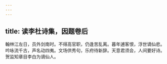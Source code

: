 ```yaml
---
---
---
```

title: 读李杜诗集，因题卷后
---



翰林江左日，员外剑南时。不得高官职，仍逢苦乱离。暮年逋客恨，浮世谪仙悲。吟咏流千古，声名动四夷。文场供秀句，乐府待新辞。天意君须会，人间要好诗。贺监知章目李白为谪仙人。